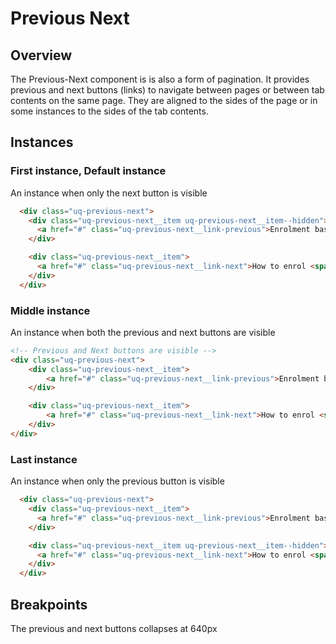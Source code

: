 
# Previous Next

## Overview

The Previous-Next component is is also a form of pagination. 
It provides previous and next buttons (links) to navigate between pages or between tab contents on the same page. 
They are aligned to the sides of the page or in some instances to the sides of the tab contents.

## Instances

### First instance, Default instance

An instance when only the next button is visible

<Preview withToolbar>
  <Story height="350px" id="components-previous-next--previous-next-first" />
</Preview>

```html
  <div class="uq-previous-next">
    <div class="uq-previous-next__item uq-previous-next__item--hidden">
      <a href="#" class="uq-previous-next__link-previous">Enrolment basics <span class="uq-previous-next__description">Previous</span></a>
    </div>

    <div class="uq-previous-next__item">
      <a href="#" class="uq-previous-next__link-next">How to enrol <span class="uq-previous-next__description">Next</span></a>
    </div>
  </div>
```

### Middle instance

An instance when both the previous and next buttons are visible

<Preview withToolbar>
  <Story height="350px" id="components-previous-next--previous-next" />
</Preview>

```html
<!-- Previous and Next buttons are visible -->  
<div class="uq-previous-next">
    <div class="uq-previous-next__item">
        <a href="#" class="uq-previous-next__link-previous">Enrolment basics <span class="uq-previous-next__description">Previous</span></a>
    </div>

    <div class="uq-previous-next__item">
        <a href="#" class="uq-previous-next__link-next">How to enrol <span class="uq-previous-next__description">Next</span></a>
    </div>
</div>
```

### Last instance

An instance when only the previous button is visible

<Preview withToolbar>
  <Story height="350px" id="components-previous-next--previous-next-last" />
</Preview>

```html
  <div class="uq-previous-next">
    <div class="uq-previous-next__item">
      <a href="#" class="uq-previous-next__link-previous">Enrolment basics <span class="uq-previous-next__description">Previous</span></a>
    </div>

    <div class="uq-previous-next__item uq-previous-next__item--hidden">
      <a href="#" class="uq-previous-next__link-next">How to enrol <span class="uq-previous-next__description">Next</span></a>
    </div>
  </div>
```

## Breakpoints

The previous and next buttons collapses at 640px
